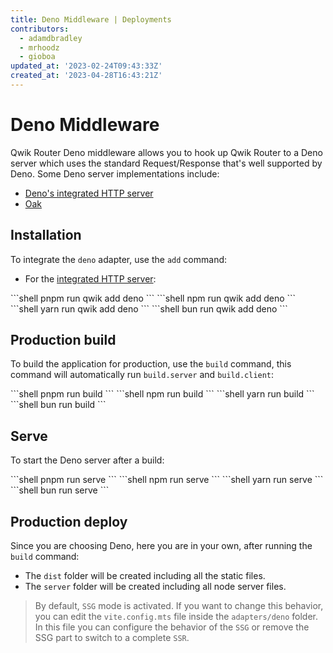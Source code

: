 ```yaml
---
title: Deno Middleware | Deployments
contributors:
  - adamdbradley
  - mrhoodz
  - gioboa
updated_at: '2023-02-24T09:43:33Z'
created_at: '2023-04-28T16:43:21Z'
---
```



# Deno Middleware

Qwik Router Deno middleware allows you to hook up Qwik Router to a Deno server which uses the standard Request/Response that's well supported by Deno. Some Deno server implementations include:

- [Deno's integrated HTTP server](https://docs.deno.com/runtime/tutorials/http_server)
- [Oak](https://oakserver.github.io/oak/)

## Installation

To integrate the `deno` adapter, use the `add` command:

- For the [integrated HTTP server](https://docs.deno.com/runtime/tutorials/http_server):


<PackageManagerTabs>
<span q:slot="pnpm">
```shell
pnpm run qwik add deno
```
</span>
<span q:slot="npm">
```shell
npm run qwik add deno
```
</span>
<span q:slot="yarn">
```shell
yarn run qwik add deno
```
</span>
<span q:slot="bun">
```shell
bun run qwik add deno
```
</span>
</PackageManagerTabs>

## Production build

To build the application for production, use the `build` command, this command will automatically run `build.server` and `build.client`:

<PackageManagerTabs>
<span q:slot="pnpm">
```shell
pnpm run build
```
</span>
<span q:slot="npm">
```shell
npm run build
```
</span>
<span q:slot="yarn">
```shell
yarn run build
```
</span>
<span q:slot="bun">
```shell
bun run build
```
</span>
</PackageManagerTabs>

## Serve

To start the Deno server after a build:

<PackageManagerTabs>
<span q:slot="pnpm">
```shell
pnpm run serve
```
</span>
<span q:slot="npm">
```shell
npm run serve
```
</span>
<span q:slot="yarn">
```shell
yarn run serve
```
</span>
<span q:slot="bun">
```shell
bun run serve
```
</span>
</PackageManagerTabs>

## Production deploy

Since you are choosing Deno, here you are in your own, after running the `build` command:

- The `dist` folder will be created including all the static files.
- The `server` folder will be created including all node server files.

> By default, `SSG` mode is activated. If you want to change this behavior, you can edit the `vite.config.mts` file inside the `adapters/deno` folder. In this file you can configure the behavior of the `SSG` or remove the SSG part to switch to a complete `SSR`.
